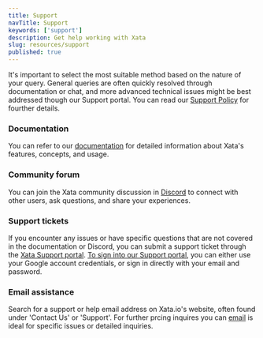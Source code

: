 ```yaml
---
title: Support
navTitle: Support
keywords: ['support']
description: Get help working with Xata
slug: resources/support
published: true
---
```


It's important to select the most suitable method based on the nature of your query. General queries are often quickly resolved through documentation or chat, and more advanced technical issues might be best addressed though our Support portal. You can read our [Support Policy](https://support.xata.io/hc/en-us/articles/5901340580253-Support-Policy) for fourther details.

### Documentation

You can refer to our [documentation](https://xata.io/docs) for detailed information about Xata's features, concepts, and usage.

### Community forum

You can join the Xata community discussion in [Discord](https://discord.com/invite/kvAcQKh7vm) to connect with other users, ask questions, and share your experiences.

### Support tickets

If you encounter any issues or have specific questions that are not covered in the documentation or Discord, you can submit a support ticket through the [Xata Support portal](https://support.xata.io/hc/en-us). [To sign into our Support portal](https://support.xata.io/hc/en-us/articles/7026013576861), you can either use your Google account credentials, or sign in directly with your email and password.

### Email assistance

Search for a support or help email address on Xata.io's website, often found under 'Contact Us' or 'Support'. For further prcing inquires you can [email](contactus@xata.io) is ideal for specific issues or detailed inquiries.
